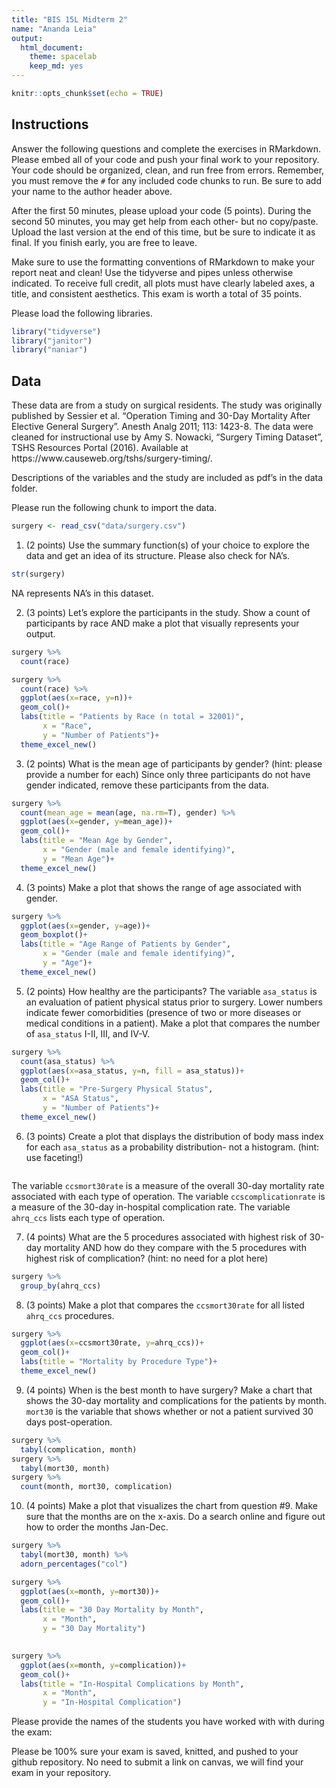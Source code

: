 ```yaml
---
title: "BIS 15L Midterm 2"
name: "Ananda Leia"
output:
  html_document: 
    theme: spacelab
    keep_md: yes
---
```


```r
knitr::opts_chunk$set(echo = TRUE)
```

## Instructions
Answer the following questions and complete the exercises in RMarkdown. Please embed all of your code and push your final work to your repository. Your code should be organized, clean, and run free from errors. Remember, you must remove the `#` for any included code chunks to run. Be sure to add your name to the author header above.  

After the first 50 minutes, please upload your code (5 points). During the second 50 minutes, you may get help from each other- but no copy/paste. Upload the last version at the end of this time, but be sure to indicate it as final. If you finish early, you are free to leave.

Make sure to use the formatting conventions of RMarkdown to make your report neat and clean! Use the tidyverse and pipes unless otherwise indicated. To receive full credit, all plots must have clearly labeled axes, a title, and consistent aesthetics. This exam is worth a total of 35 points. 

Please load the following libraries.
```r
library("tidyverse")
library("janitor")
library("naniar")
```

## Data
These data are from a study on surgical residents. The study was originally published by Sessier et al. “Operation Timing and 30-Day Mortality After Elective General Surgery”. Anesth Analg 2011; 113: 1423-8. The data were cleaned for instructional use by Amy S. Nowacki, “Surgery Timing Dataset”, TSHS Resources Portal (2016). Available at https://www.causeweb.org/tshs/surgery-timing/.

Descriptions of the variables and the study are included as pdf's in the data folder.  

Please run the following chunk to import the data.
```r
surgery <- read_csv("data/surgery.csv")
```

1. (2 points) Use the summary function(s) of your choice to explore the data and get an idea of its structure. Please also check for NA's.
```r
str(surgery)
```
NA represents NA's in this dataset.

2. (3 points) Let's explore the participants in the study. Show a count of participants by race AND make a plot that visually represents your output.
```r
surgery %>% 
  count(race)
```
```r
surgery %>% 
  count(race) %>% 
  ggplot(aes(x=race, y=n))+
  geom_col()+
  labs(title = "Patients by Race (n total = 32001)",
       x = "Race",
       y = "Number of Patients")+
  theme_excel_new()
```

3. (2 points) What is the mean age of participants by gender? (hint: please provide a number for each) Since only three participants do not have gender indicated, remove these participants from the data.
```r
surgery %>% 
  count(mean_age = mean(age, na.rm=T), gender) %>% 
  ggplot(aes(x=gender, y=mean_age))+
  geom_col()+
  labs(title = "Mean Age by Gender",
       x = "Gender (male and female identifying)",
       y = "Mean Age")+
  theme_excel_new()
```

4. (3 points) Make a plot that shows the range of age associated with gender.
```r
surgery %>% 
  ggplot(aes(x=gender, y=age))+
  geom_boxplot()+
  labs(title = "Age Range of Patients by Gender",
       x = "Gender (male and female identifying)",
       y = "Age")+
  theme_excel_new()
```

5. (2 points) How healthy are the participants? The variable `asa_status` is an evaluation of patient physical status prior to surgery. Lower numbers indicate fewer comorbidities (presence of two or more diseases or medical conditions in a patient). Make a plot that compares the number of `asa_status` I-II, III, and IV-V.
```r
surgery %>% 
  count(asa_status) %>% 
  ggplot(aes(x=asa_status, y=n, fill = asa_status))+
  geom_col()+
  labs(title = "Pre-Surgery Physical Status",
       x = "ASA Status",
       y = "Number of Patients")+
  theme_excel_new()
```

6. (3 points) Create a plot that displays the distribution of body mass index for each `asa_status` as a probability distribution- not a histogram. (hint: use faceting!)
```r

```

The variable `ccsmort30rate` is a measure of the overall 30-day mortality rate associated with each type of operation. The variable `ccscomplicationrate` is a measure of the 30-day in-hospital complication rate. The variable `ahrq_ccs` lists each type of operation.  

7. (4 points) What are the 5 procedures associated with highest risk of 30-day mortality AND how do they compare with the 5 procedures with highest risk of complication? (hint: no need for a plot here)
```r
surgery %>% 
  group_by(ahrq_ccs)
```

8. (3 points) Make a plot that compares the `ccsmort30rate` for all listed `ahrq_ccs` procedures.
```r
surgery %>% 
  ggplot(aes(x=ccsmort30rate, y=ahrq_ccs))+
  geom_col()+
  labs(title = "Mortality by Procedure Type")+
  theme_excel_new()
```

9. (4 points) When is the best month to have surgery? Make a chart that shows the 30-day mortality and complications for the patients by month. `mort30` is the variable that shows whether or not a patient survived 30 days post-operation.
```r
surgery %>% 
  tabyl(complication, month)
surgery %>% 
  tabyl(mort30, month)
surgery %>%
  count(month, mort30, complication)
```

10. (4 points) Make a plot that visualizes the chart from question #9. Make sure that the months are on the x-axis. Do a search online and figure out how to order the months Jan-Dec.
```r
surgery %>% 
  tabyl(mort30, month) %>% 
  adorn_percentages("col")
```

```r
surgery %>%
  ggplot(aes(x=month, y=mort30))+
  geom_col()+
  labs(title = "30 Day Mortality by Month",
       x = "Month",
       y = "30 Day Mortality")
  
```
```r
surgery %>%
  ggplot(aes(x=month, y=complication))+
  geom_col()+
  labs(title = "In-Hospital Complications by Month",
       x = "Month",
       y = "In-Hospital Complication")
```

Please provide the names of the students you have worked with with during the exam:

Please be 100% sure your exam is saved, knitted, and pushed to your github repository. No need to submit a link on canvas, we will find your exam in your repository.